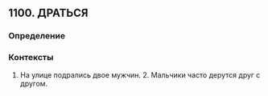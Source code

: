 ## 1100. ДРАТЬСЯ
### Определение


### Контексты
1. На улице подрались двое мужчин. 2. Мальчики часто дерутся друг с другом.

